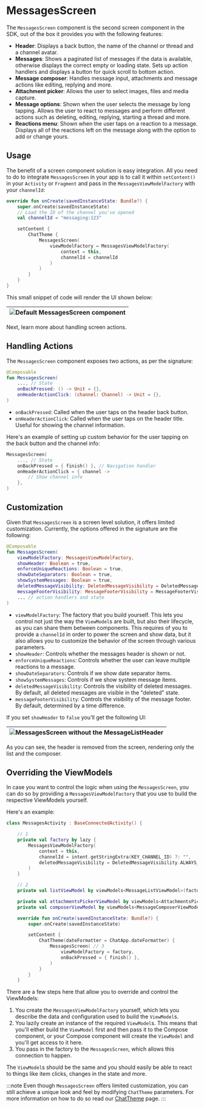 # MessagesScreen

The `MessagesScreen` component is the second screen component in the SDK, out of the box it provides you with the following features:

* **Header**: Displays a back button, the name of the channel or thread and a channel avatar.
* **Messages**: Shows a paginated list of messages if the data is available, otherwise displays the correct empty or loading state. Sets up action handlers and displays a button for quick scroll to bottom action.
* **Message composer**: Handles message input, attachments and message actions like editing, replying and more.
* **Attachment picker**: Allows the user to select images, files and media capture.
* **Message options**: Shown when the user selects the message by long tapping. Allows the user to react to messages and perform different actions such as deleting, editing, replying, starting a thread and more.
* **Reactions menu**: Shown when the user taps on a reaction to a message. Displays all of the reactions left on the message along with the option to add or change yours.

<!-- TODO WIP PAGE The `MessagesScreen` is very complex and sets up many interactions between different components. We recommend reading our Building Messages Screen (../07-guides/03-building-messages-screen.mdx) guide for more information on this component and other internal components. -->

## Usage

The benefit of a screen component solution is easy integration. All you need to do to integrate `MessagesScreen` in your app is to call it within `setContent()` in your `Activity` or `Fragment` and pass in the `MessagesViewModelFactory` with your `channelId`:

```kotlin
override fun onCreate(savedInstanceState: Bundle?) {
    super.onCreate(savedInstanceState)
    // Load the ID of the channel you've opened
    val channelId = "messaging:123"

    setContent {
        ChatTheme {
            MessagesScreen(
                viewModelFactory = MessagesViewModelFactory(
                    context = this,
                    channelId = channelId
                )
            )
        }
    }
}
```

This small snippet of code will render the UI shown below:

| ![Default MessagesScreen component](../../assets/compose_default_messages_screen_component.png) |
|---|

Next, learn more about handling screen actions.

## Handling Actions

The `MessagesScreen` component exposes two actions, as per the signature:

```kotlin
@Composable
fun MessagesScreen(
    ..., // State
    onBackPressed: () -> Unit = {},
    onHeaderActionClick: (channel: Channel) -> Unit = {},
)
```

* `onBackPressed`: Called when the user taps on the header back button.
* `onHeaderActionClick`: Called when the user taps on the header title. Useful for showing the channel information.

Here's an example of setting up custom behavior for the user tapping on the back button and the channel info:

```kotlin
MessagesScreen(
    ..., // State
    onBackPressed = { finish() }, // Navigation handler
    onHeaderActionClick = { channel ->
        // Show channel info
    },
)
```

## Customization

Given that `MessagesScreen` is a screen level solution, it offers limited customization. Currently, the options offered in the signature are the following:

```kotlin
@Composable
fun MessagesScreen(
    viewModelFactory: MessagesViewModelFactory,
    showHeader: Boolean = true,
    enforceUniqueReactions: Boolean = true,
    showDateSeparators: Boolean = true,
    showSystemMessages: Boolean = true,
    deletedMessageVisibility: DeletedMessageVisibility = DeletedMessageVisibility.ALWAYS_VISIBLE,
    messageFooterVisibility: MessageFooterVisibility = MessageFooterVisibility.WithTimeDifference(),
    ... // action handlers and state
)
```

* `viewModelFactory`: The factory that you build yourself. This lets you control not just the way the `ViewModel`s are built, but also their lifecycle, as you can share them between components. This requires of you to provide a `channelId` in order to power the screen and show data, but it also allows you to customize the behavior of the screen through various parameters.
* `showHeader`: Controls whether the messages header is shown or not.
* `enforceUniqueReactions`: Controls whether the user can leave multiple reactions to a message.
* `showDateSeparators`: Controls if we show date separator items.
* `showSystemMessages`: Controls if we show system message items.
* `deletedMessageVisibility`: Controls the visibility of deleted messages. By default, all deleted messages are visible in the "deleted" state.
* `messageFooterVisibility`: Controls the visibility of the message footer. By default, determined by a time difference.

If you set `showHeader` to `false` you'll get the following UI:

| ![MessagesScreen without the MessageListHeader](../../assets/compose_custom_messages_screen_component.png) |
|---|

As you can see, the header is removed from the screen, rendering only the list and the composer.

## Overriding the ViewModels

In case you want to control the logic when using the `MessagesScreen`, you can do so by providing a `MessagesViewModelFactory` that you use to build the respective ViewModels yourself.

Here's an example:

```kotlin
class MessagesActivity : BaseConnectedActivity() {

    // 1
    private val factory by lazy {
        MessagesViewModelFactory(
            context = this,
            channelId = intent.getStringExtra(KEY_CHANNEL_ID) ?: "",
            deletedMessageVisibility = DeletedMessageVisibility.ALWAYS_VISIBLE,
        )
    }

    // 2
    private val listViewModel by viewModels<MessageListViewModel>(factoryProducer = { factory })

    private val attachmentsPickerViewModel by viewModels<AttachmentsPickerViewModel>(factoryProducer = { factory })
    private val composerViewModel by viewModels<MessageComposerViewModel>(factoryProducer = { factory })

    override fun onCreate(savedInstanceState: Bundle?) {
        super.onCreate(savedInstanceState)

        setContent {
            ChatTheme(dateFormatter = ChatApp.dateFormatter) {
                MessagesScreen( // 3
                    viewModelFactory = factory,
                    onBackPressed = { finish() },
                )
            }
        }
    }
```

There are a few steps here that allow you to override and control the ViewModels:
1. You create the `MessagesViewModelFactory` yourself, which lets you describe the data and configuration used to build the `ViewModel`s.
2. You lazily create an instance of the required `ViewModel`s. This means that you'll either build the `ViewModel` first and then pass it to the Compose component, or your Compose component will create the `ViewModel` and you'll get access to it here.
3. You pass in the factory to the `MessagesScreen`, which allows this connection to happen.

The `ViewModel`s should be the same and you should easily be able to react to things like item clicks, changes in the state and more.

:::note
Even though `MessagesScreen` offers limited customization, you can still achieve a unique look and feel by modifying `ChatTheme` parameters.
For more information on how to do so read our [ChatTheme](../03-general-customization/01-chat-theme.mdx) page.
:::

<!-- TODO WIP PAGE If you want more customization of this screen, read our Building Messages Screen (../07-guides/03-building-messages-screen.mdx) and Building Custom Screens (../07-guides/05-building-custom-screens.mdx) guides. -->
